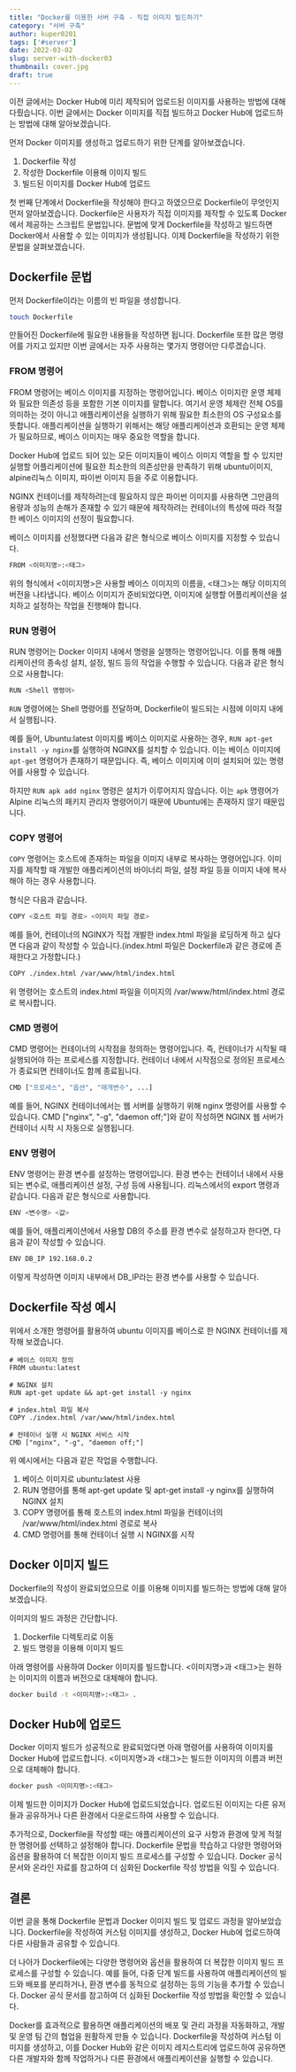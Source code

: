 ```yaml
---
title: "Docker를 이용한 서버 구축 - 직접 이미지 빌드하기"
category: "서버 구축"
author: kuper0201
tags: ['#server']
date: 2022-03-02
slug: server-with-docker03
thumbnail: cover.jpg
draft: true
---
```


이전 글에서는 Docker Hub에 미리 제작되어 업로드된 이미지를 사용하는 방법에 대해 다뤘습니다.
이번 글에서는 Docker 이미지를 직접 빌드하고 Docker Hub에 업로드하는 방법에 대해 알아보겠습니다.

먼저 Docker 이미지를 생성하고 업로드하기 위한 단계를 알아보겠습니다.

1. Dockerfile 작성
2. 작성한 Dockerfile 이용해 이미지 빌드
3. 빌드된 이미지를 Docker Hub에 업로드

첫 번째 단계에서 Dockerfile을 작성해야 한다고 하였으므로 Dockerfile이 무엇인지 먼저 알아보겠습니다.
Dockerfile은 사용자가 직접 이미지를 제작할 수 있도록 Docker에서 제공하는 스크립트 문법입니다.
문법에 맞게 Dockerfile을 작성하고 빌드하면 Docker에서 사용할 수 있는 이미지가 생성됩니다.
이제 Dockerfile을 작성하기 위한 문법을 살펴보겠습니다.

## Dockerfile 문법

먼저 Dockerfile이라는 이름의 빈 파일을 생성합니다.

```bash
touch Dockerfile
```

만들어진 Dockerfile에 필요한 내용들을 작성하면 됩니다.
Dockerfile 또한 많은 명령어를 가지고 있지만 이번 글에서는 자주 사용하는 몇가지 명령어만 다루겠습니다.

### FROM 명령어

FROM 명령어는 베이스 이미지를 지정하는 명령어입니다.
베이스 이미지란 운영 체제와 필요한 의존성 등을 포함한 기본 이미지를 말합니다.
여기서 운영 체제란 전체 OS를 의미하는 것이 아니고 애플리케이션을 실행하기 위해 필요한 최소한의 OS 구성요소를 뜻합니다.
애플리케이션을 실행하기 위해서는 해당 애플리케이션과 호환되는 운영 체제가 필요하므로, 베이스 이미지는 매우 중요한 역할을 합니다.

Docker Hub에 업로드 되어 있는 모든 이미지들이 베이스 이미지 역할을 할 수 있지만 실행할 어플리케이션에 필요한 최소한의 의존성만을 만족하기 위해 ubuntu이미지, alpine리눅스 이미지, 파이썬 이미지 등을 주로 이용합니다.

NGINX 컨테이너를 제작하려는데 필요하지 않은 파이썬 이미지를 사용하면 그만큼의 용량과 성능의 손해가 존재할 수 있기 때문에 제작하려는 컨테이너의 특성에 따라 적절한 베이스 이미지의 선정이 필요합니다.

베이스 이미지를 선정했다면 다음과 같은 형식으로 베이스 이미지를 지정할 수 있습니다.

```bash
FROM <이미지명>:<태그>
```

위의 형식에서 <이미지명>은 사용할 베이스 이미지의 이름을, <태그>는 해당 이미지의 버전을 나타냅니다.
베이스 이미지가 준비되었다면, 이미지에 실행할 어플리케이션을 설치하고 설정하는 작업을 진행해야 합니다.

### RUN 명령어

RUN 명령어는 Docker 이미지 내에서 명령을 실행하는 명령어입니다.
이를 통해 애플리케이션의 종속성 설치, 설정, 빌드 등의 작업을 수행할 수 있습니다.
다음과 같은 형식으로 사용합니다:

```bash
RUN <Shell 명령어>
```

`RUN` 명령어에는 Shell 명령어를 전달하며, Dockerfile이 빌드되는 시점에 이미지 내에서 실행됩니다.

예를 들어, Ubuntu:latest 이미지를 베이스 이미지로 사용하는 경우, `RUN apt-get install -y nginx`를 실행하여 NGINX를 설치할 수 있습니다.
이는 베이스 이미지에 `apt-get` 명령어가 존재하기 때문입니다.
즉, 베이스 이미지에 이미 설치되어 있는 명령어를 사용할 수 있습니다.

하지만 `RUN apk add nginx` 명령은 설치가 이루어지지 않습니다.
이는 `apk` 명령어가 Alpine 리눅스의 패키지 관리자 명령어이기 때문에 Ubuntu에는 존재하지 않기 때문입니다.

### COPY 명령어

`COPY` 명령어는 호스트에 존재하는 파일을 이미지 내부로 복사하는 명령어입니다.
이미지를 제작할 때 개발한 애플리케이션의 바이너리 파일, 설정 파일 등을 이미지 내에 복사해야 하는 경우 사용합니다.

형식은 다음과 같습니다.

```bash
COPY <호스트 파일 경로> <이미지 파일 경로>
```

예를 들어, 컨테이너의 NGINX가 직접 개발한 index.html 파일을 로딩하게 하고 싶다면 다음과 같이 작성할 수 있습니다.(index.html 파일은 Dockerfile과 같은 경로에 존재한다고 가정합니다.)

```bash
COPY ./index.html /var/www/html/index.html
```

위 명령어는 호스트의 index.html 파일을 이미지의 /var/www/html/index.html 경로로 복사합니다.

### CMD 명령어

CMD 명령어는 컨테이너의 시작점을 정의하는 명령어입니다.
즉, 컨테이너가 시작될 때 실행되어야 하는 프로세스를 지정합니다.
컨테이너 내에서 시작점으로 정의된 프로세스가 종료되면 컨테이너도 함께 종료됩니다.

```bash
CMD ["프로세스", "옵션", "매개변수", ...]
```

예를 들어, NGINX 컨테이너에서는 웹 서버를 실행하기 위해 nginx 명령어를 사용할 수 있습니다.
CMD ["nginx", "-g", "daemon off;"]와 같이 작성하면 NGINX 웹 서버가 컨테이너 시작 시 자동으로 실행됩니다.

### ENV 명령어

ENV 명령어는 환경 변수를 설정하는 명령어입니다.
환경 변수는 컨테이너 내에서 사용되는 변수로, 애플리케이션 설정, 구성 등에 사용됩니다.
리눅스에서의 export 명령과 같습니다.
다음과 같은 형식으로 사용합니다.

```bash
ENV <변수명> <값>
```

예를 들어, 애플리케이션에서 사용할 DB의 주소를 환경 변수로 설정하고자 한다면, 다음과 같이 작성할 수 있습니다.

```bash
ENV DB_IP 192.168.0.2
```

이렇게 작성하면 이미지 내부에서 DB_IP라는 환경 변수를 사용할 수 있습니다.

## Dockerfile 작성 예시

위에서 소개한 명령어를 활용하여 ubuntu 이미지를 베이스로 한 NGINX 컨테이너를 제작해 보겠습니다.

```
# 베이스 이미지 정의
FROM ubuntu:latest

# NGINX 설치
RUN apt-get update && apt-get install -y nginx

# index.html 파일 복사
COPY ./index.html /var/www/html/index.html

# 컨테이너 실행 시 NGINX 서비스 시작
CMD ["nginx", "-g", "daemon off;"]
```

위 예시에서는 다음과 같은 작업을 수행합니다.

1. 베이스 이미지로 ubuntu:latest 사용
2. RUN 명령어를 통해 apt-get update 및 apt-get install -y nginx를 실행하여 NGINX 설치
3. COPY 명령어를 통해 호스트의 index.html 파일을 컨테이너의 /var/www/html/index.html 경로로 복사
4. CMD 명령어를 통해 컨테이너 실행 시 NGINX를 시작

## Docker 이미지 빌드

Dockerfile의 작성이 완료되었으므로 이를 이용해 이미지를 빌드하는 방법에 대해 알아보겠습니다.

이미지의 빌드 과정은 간단합니다.

1. Dockerfile 디렉토리로 이동
2. 빌드 명령을 이용해 이미지 빌드

아래 명령어를 사용하여 Docker 이미지를 빌드합니다.
<이미지명>과 <태그>는 원하는 이미지의 이름과 버전으로 대체해야 합니다.

```bash
docker build -t <이미지명>:<태그> .
```

## Docker Hub에 업로드

Docker 이미지 빌드가 성공적으로 완료되었다면 아래 명령어를 사용하여 이미지를 Docker Hub에 업로드합니다. <이미지명>과 <태그>는 빌드한 이미지의 이름과 버전으로 대체해야 합니다.

```bash
docker push <이미지명>:<태그>
```

이제 빌드한 이미지가 Docker Hub에 업로드되었습니다.
업로드된 이미지는 다른 유저들과 공유하거나 다른 환경에서 다운로드하여 사용할 수 있습니다.

추가적으로, Dockerfile을 작성할 때는 애플리케이션의 요구 사항과 환경에 맞게 적절한 명령어를 선택하고 설정해야 합니다.
Dockerfile 문법을 학습하고 다양한 명령어와 옵션을 활용하여 더 복잡한 이미지 빌드 프로세스를 구성할 수 있습니다.
Docker 공식 문서와 온라인 자료를 참고하여 더 심화된 Dockerfile 작성 방법을 익힐 수 있습니다.

## 결론

이번 글을 통해 Dockerfile 문법과 Docker 이미지 빌드 및 업로드 과정을 알아보았습니다.
Dockerfile을 작성하여 커스텀 이미지를 생성하고, Docker Hub에 업로드하여 다른 사람들과 공유할 수 있습니다.

더 나아가 Dockerfile에는 다양한 명령어와 옵션을 활용하여 더 복잡한 이미지 빌드 프로세스를 구성할 수 있습니다. 예를 들어, 다중 단계 빌드를 사용하여 애플리케이션의 빌드와 배포를 분리하거나, 환경 변수를 동적으로 설정하는 등의 기능을 추가할 수 있습니다. Docker 공식 문서를 참고하여 더 심화된 Dockerfile 작성 방법을 확인할 수 있습니다.

Docker를 효과적으로 활용하면 애플리케이션의 배포 및 관리 과정을 자동화하고, 개발 및 운영 팀 간의 협업을 원활하게 만들 수 있습니다. Dockerfile을 작성하여 커스텀 이미지를 생성하고, 이를 Docker Hub와 같은 이미지 레지스트리에 업로드하여 공유하면 다른 개발자와 함께 작업하거나 다른 환경에서 애플리케이션을 실행할 수 있습니다.